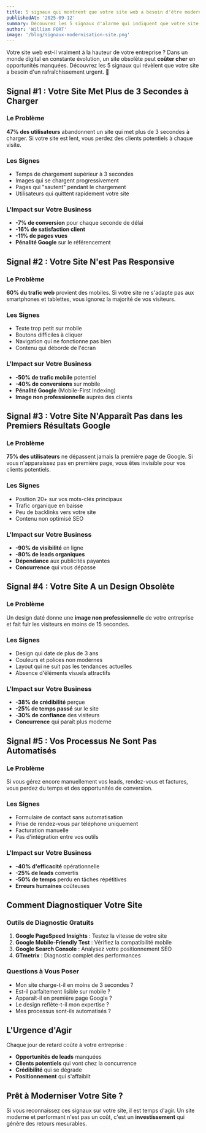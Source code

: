 ```yaml
---
title: 5 signaux qui montrent que votre site web a besoin d'être modernisé
publishedAt: '2025-09-12'
summary: Découvrez les 5 signaux d'alarme qui indiquent que votre site web a besoin d'être modernisé pour rester compétitif et attirer plus de clients.
author: 'William FORT'
image: '/blog/signaux-modernisation-site.png'
---
```


Votre site web est-il vraiment à la hauteur de votre entreprise ? Dans un monde digital en constante évolution, un site obsolète peut **coûter cher** en opportunités manquées. Découvrez les 5 signaux qui révèlent que votre site a besoin d'un rafraîchissement urgent. 🚨

## Signal #1 : Votre Site Met Plus de 3 Secondes à Charger

### Le Problème

**47% des utilisateurs** abandonnent un site qui met plus de 3 secondes à charger. Si votre site est lent, vous perdez des clients potentiels à chaque visite.

### Les Signes

- Temps de chargement supérieur à 3 secondes
- Images qui se chargent progressivement
- Pages qui "sautent" pendant le chargement
- Utilisateurs qui quittent rapidement votre site

### L'Impact sur Votre Business

- **-7% de conversion** pour chaque seconde de délai
- **-16% de satisfaction client**
- **-11% de pages vues**
- **Pénalité Google** sur le référencement

## Signal #2 : Votre Site N'est Pas Responsive

### Le Problème

**60% du trafic web** provient des mobiles. Si votre site ne s'adapte pas aux smartphones et tablettes, vous ignorez la majorité de vos visiteurs.

### Les Signes

- Texte trop petit sur mobile
- Boutons difficiles à cliquer
- Navigation qui ne fonctionne pas bien
- Contenu qui déborde de l'écran

### L'Impact sur Votre Business

- **-50% de trafic mobile** potentiel
- **-40% de conversions** sur mobile
- **Pénalité Google** (Mobile-First Indexing)
- **Image non professionnelle** auprès des clients

## Signal #3 : Votre Site N'Apparaît Pas dans les Premiers Résultats Google

### Le Problème

**75% des utilisateurs** ne dépassent jamais la première page de Google. Si vous n'apparaissez pas en première page, vous êtes invisible pour vos clients potentiels.

### Les Signes

- Position 20+ sur vos mots-clés principaux
- Trafic organique en baisse
- Peu de backlinks vers votre site
- Contenu non optimisé SEO

### L'Impact sur Votre Business

- **-90% de visibilité** en ligne
- **-80% de leads organiques**
- **Dépendance** aux publicités payantes
- **Concurrence** qui vous dépasse

## Signal #4 : Votre Site A un Design Obsolète

### Le Problème

Un design daté donne une **image non professionnelle** de votre entreprise et fait fuir les visiteurs en moins de 15 secondes.

### Les Signes

- Design qui date de plus de 3 ans
- Couleurs et polices non modernes
- Layout qui ne suit pas les tendances actuelles
- Absence d'éléments visuels attractifs

### L'Impact sur Votre Business

- **-38% de crédibilité** perçue
- **-25% de temps passé** sur le site
- **-30% de confiance** des visiteurs
- **Concurrence** qui paraît plus moderne

## Signal #5 : Vos Processus Ne Sont Pas Automatisés

### Le Problème

Si vous gérez encore manuellement vos leads, rendez-vous et factures, vous perdez du temps et des opportunités de conversion.

### Les Signes

- Formulaire de contact sans automatisation
- Prise de rendez-vous par téléphone uniquement
- Facturation manuelle
- Pas d'intégration entre vos outils

### L'Impact sur Votre Business

- **-40% d'efficacité** opérationnelle
- **-25% de leads** convertis
- **-50% de temps** perdu en tâches répétitives
- **Erreurs humaines** coûteuses

## Comment Diagnostiquer Votre Site

### Outils de Diagnostic Gratuits

1. **Google PageSpeed Insights** : Testez la vitesse de votre site
2. **Google Mobile-Friendly Test** : Vérifiez la compatibilité mobile
3. **Google Search Console** : Analysez votre positionnement SEO
4. **GTmetrix** : Diagnostic complet des performances

### Questions à Vous Poser

- Mon site charge-t-il en moins de 3 secondes ?
- Est-il parfaitement lisible sur mobile ?
- Apparaît-il en première page Google ?
- Le design reflète-t-il mon expertise ?
- Mes processus sont-ils automatisés ?

## L'Urgence d'Agir

Chaque jour de retard coûte à votre entreprise :

- **Opportunités de leads** manquées
- **Clients potentiels** qui vont chez la concurrence
- **Crédibilité** qui se dégrade
- **Positionnement** qui s'affaiblit

## Prêt à Moderniser Votre Site ?

Si vous reconnaissez ces signaux sur votre site, il est temps d'agir. Un site moderne et performant n'est pas un coût, c'est un **investissement** qui génère des retours mesurables.
